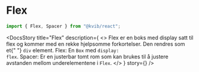 
<Meta of={FlexStories} />

<DocsContainer>

# Flex

```jsx
import { Flex, Spacer } from "@kvib/react";
```


<DocsStory
  title="Flex"
  description={
    <>
      <Text>
        Flex er en boks med display satt til flex og kommer med en rekke hjelpsomme forkortelser. Den rendres som et{" "}
        <code>div</code> element.
      </Text>
      <Text>
        <Text as="b">Flex:</Text> En <code>Box</code> med <code>display: flex</code>.
      </Text>
      <Text>
        <Text as="b">Spacer:</Text> Er en justerbar tomt rom som kan brukes til å justere avstanden mellom
        underelementene i <code>Flex</code>.
      </Text>
    </>
  }
  story={<Canvas of={FlexStories.Preview} sourceState="hidden" />}
/>

</DocsContainer>
